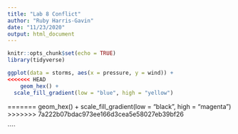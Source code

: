 ```yaml
---
title: "Lab 8 Conflict"
author: "Ruby Harris-Gavin"
date: "11/23/2020"
output: html_document
---
```


```r
knitr::opts_chunk$set(echo = TRUE)
library(tidyverse)
```

```r
ggplot(data = storms, aes(x = pressure, y = wind)) +
<<<<<<< HEAD
	geom_hex() + 
  scale_fill_gradient(low = "blue", high = "yellow")
```
=======
	geom_hex() +
  scale_fill_gradient(low = "black", high = "magenta")
>>>>>>> 7a222b07bdac973ee166d3cea5e58027eb39bf26

````
